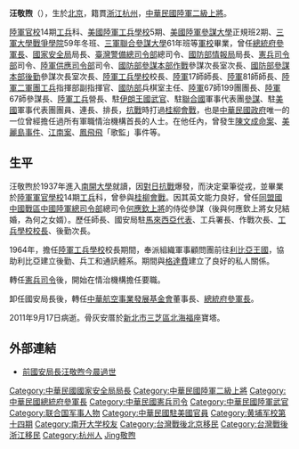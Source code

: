 {{Infobox_officeholder
| name = 汪敬煦
| image name =ROCA General Wang Ching-hsu 陸軍上將汪敬煦.jpg
| width =200px
| sex = 男
| now = 中華民國軍事將領
| period =
| nationality = {{ROC}}
| Native place = [[浙江|浙江]][[杭州|杭州]]
| date of birth = 1918年5月30日
| date of death = {{death date and age|2011|9|17|1918|5|30}}
| place of birth = {{ROC-1912|京兆地方}}
| place of death =
| party = 
|allegiance = {{ROC}}
|branch = {{ROCA}}
|rank = {{flagicon image|ROCA General's Flag.svg}} [[上將#中華民國|二級上將]] 
| educate =
* [[陸軍官校|陸軍官校]]14期[[工兵|工兵]]科
* [[美國陸軍|美國陸軍]][[工兵|工兵]][[學校|學校]]5期
* [[美國陸軍|美國陸軍]][[參謀|參謀]][[大學|大學]]正規班2期
* [[三軍大學|三軍大學]][[戰爭學院|戰爭學院]]59年冬班
* [[三軍大學|三軍聯合參謀大學]]61年班
| past =
* [[總統府參軍長|總統府參軍長]]
* [[中華民國國家安全局|國家安全局]]局長
* [[臺灣警備總司令部|臺灣警備總司令部]]總司令
* [[國防部情報局|國防部情報局]]局長
* [[中華民國憲兵|憲兵司令部]]司令、[[陸軍供應司令部|陸軍供應司令部]]司令
* [[國防部參謀本部|國防部參謀本部]][[作戰|作戰]]參謀次長室次長
* [[國防部參謀本部|國防部參謀本部]][[後勤|後勤]]參謀次長室次長
* [[陸軍工兵學校|陸軍工兵學校]]校長
* [[陸軍|陸軍]]17師師長
* [[陸軍|陸軍]]81師師長
* [[陸軍十軍團|陸軍二軍團]][[工兵|工兵]]指揮部副指揮官
* [[中華民國國防部|國防部]]兵棋室主任
* [[陸軍|陸軍]]67師199團團長
* [[陸軍|陸軍]]67師參謀長
* [[陸軍|陸軍]][[工兵|工兵]]營長
* 駐[[伊朗王國|伊朗王國]][[駐外武官|武官]]
* 駐[[聯合國|聯合國]]軍事代表團[[參謀|參謀]]
* 駐[[美國|美國]]軍事代表團團員
* 連長
* 排長
}}
'''汪敬煦'''（{{bd|1918年|5月30日|2011年|9月17日|catIdx=Wang汪敬煦}}），生於[[北京|北京]]，籍貫[[浙江|浙江]][[杭州|杭州]]，[[中華民國陸軍|中華民國陸軍]][[二級上將|二級上將]]。

[[陸軍官校|陸軍官校]]14期[[工兵|工兵]]科、[[美國陸軍|美國陸軍]][[工兵|工兵]][[學校|學校]]5期、[[美國陸軍|美國陸軍]][[參謀|參謀]][[大學|大學]]正規班2期、[[三軍大學|三軍大學]][[戰爭學院|戰爭學院]]59年冬班、[[三軍大學|三軍聯合參謀大學]]61年班等[[軍校|軍校]]畢業，曾任[[總統府參軍長|總統府參軍長]]、[[中華民國國家安全局|國家安全局]]局長、[[臺灣警備總司令部|臺灣警備總司令部]]總司令、[[國防部情報局|國防部情報局]]局長、[[中華民國憲兵|憲兵司令部]]司令、[[陸軍供應司令部|陸軍供應司令部]]司令、[[國防部參謀本部|國防部參謀本部]][[作戰|作戰]]參謀次長室次長、[[國防部參謀本部|國防部參謀本部]][[後勤|後勤]]參謀次長室次長、[[陸軍工兵學校|陸軍工兵學校]]校長、[[陸軍|陸軍]]17師師長、[[陸軍|陸軍]]81師師長、[[陸軍十軍團|陸軍二軍團]][[工兵|工兵]]指揮部副指揮官、[[中華民國國防部|國防部]]兵棋室主任、[[陸軍|陸軍]]67師199團團長、[[陸軍|陸軍]]67師參謀長、[[陸軍|陸軍]][[工兵|工兵]]營長、駐[[伊朗王國|伊朗王國]][[駐外武官|武官]]、駐[[聯合國|聯合國]]軍事代表團[[參謀|參謀]]、駐[[美國|美國]]軍事代表團團員、連長、排長，[[抗戰|抗戰]]時打過[[桂柳會戰|桂柳會戰]]，也是[[中華民國政府|中華民國政府]]唯一的一位曾經擔任過所有軍職情治機構首長的人士。在他任內，曾發生[[陳文成命案|陳文成命案]]、[[美麗島事件|美麗島事件]]、[[江南案|江南案]]、[[鳳飛飛|鳳飛飛]]「歌監」事件等。

==生平==
汪敬煦於1937年進入[[南開大學|南開大學]]就讀，因[[對日抗戰|對日抗戰]]爆發，而決定棄筆從戎，並畢業於[[陸軍軍官學校|陸軍軍官學校]]14期[[工兵|工兵]]科，曾參與[[桂柳會戰|桂柳會戰]]。因其英文能力良好，曾任[[同盟國中國戰區中國陸軍總司令部|同盟國中國戰區中國陸軍總司令部]]總司令[[何應欽|何應欽]][[上將|上將]]的侍從參謀（後與何應欽上將女兒結婚，為何之女婿）。歷任師長、國安局駐[[馬來西亞|馬來西亞]][[代表|代表]]、工兵署長、作戰次長、[[陸軍工兵訓練中心|工兵學校]][[校長|校長]]、後勤次長。

1964年，擔任[[陸軍工兵學校|陸軍工兵學校]]校長期間，奉派組織軍事顧問團前往[[利比亞王國|利比亞王國]]，協助利比亞建立後勤、兵工和通訊體系。期間與[[格達費|格達費]]建立了良好的私人關係。

轉任[[中華民國憲兵|憲兵司令]]後，開始在情治機構擔任要職。

卸任國安局長後，轉任[[中華航空事業發展基金會|中華航空事業發展基金會]]董事長、[[總統府參軍長|總統府參軍長]]。

2011年9月17日病逝。骨灰安厝於[[新北市|新北市]][[三芝區|三芝區]][[北海福座|北海福座]]寶塔。

==外部連結==
*[http://news.chinatimes.com/politics/110101/132011091700704.html 前國安局長汪敬煦今晨過世 ]{{dead link|date=2018年1月 |bot=InternetArchiveBot |fix-attempted=yes }}

{{DEFAULTSORT:Wang汪敬煦}}
[[Category:中華民國國家安全局局長|Category:中華民國國家安全局局長]]
[[Category:中華民國陸軍二級上將|Category:中華民國陸軍二級上將]]
[[Category:中華民國總統府參軍長|Category:中華民國總統府參軍長]]
[[Category:中華民國憲兵司令|Category:中華民國憲兵司令]]
[[Category:中華民國陸軍武官|Category:中華民國陸軍武官]]
[[Category:联合国军事人物|Category:联合国军事人物]]
[[Category:中華民國駐美國官員|Category:中華民國駐美國官員]]
[[Category:黄埔军校第十四期|Category:黄埔军校第十四期]]
[[Category:南开大学校友|Category:南开大学校友]]
[[Category:台灣戰後北京移民|Category:台灣戰後北京移民]]
[[Category:台灣戰後浙江移民|Category:台灣戰後浙江移民]]
[[Category:杭州人|Category:杭州人]]
[[Category:汪姓|Jing敬煦]]
